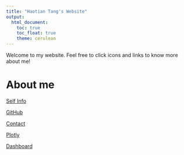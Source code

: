 ```yaml
---
title: "Haotian Tang's Website"
output: 
  html_document:
    toc: true
    toc_float: true
    theme: cerulean
---
```


Welcome to my website. Feel free to click icons and links to know more about me!

# About me

[Self Info](Self_Info.html)

[GitHub](https://github.com/Haotian-Tang)

[Contact](contact.html)

[Plotly](plotly.html)

[Dashboard](Dashboard.html)




